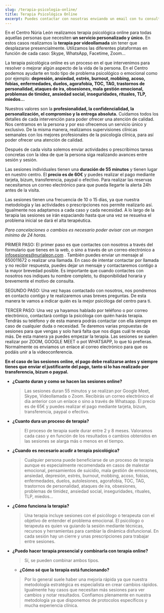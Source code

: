 ```yaml
---
slug: /terapia-psicologia-online/
title: Terapia Psicológica Online
excerpt: Puedes contactar con nosotras enviando un email con tu consulta a psicologa@nurialeon.com, seguirnos en redes sociales o escribir un mensaje a través del formulario de contacto.
---
```


En el Centro Núria León realizamos terapia psicológica online para todas aquellas personas que necesiten **un servicio personalizado y único.** 
En estos casos realizamos la **terapia por videollamada** sin tener que desplazarse presencialmente. Utilizamos las diferentes plataformas en función de cada caso: Skype, WhatsApp, Facetime, Zoom... 

La terapia psicológica online es un proceso en el que intervenimos para resolver o mejorar algún aspecto de la vida de la persona. En el Centro podemos ayudarte en todo tipo de problema psicológico o emocional como por ejemplo: **depresión, ansiedad, estrés, burnout, mobbing, acoso, fobias, enfermedades, duelos, agorafobia, TOC, TAG, trastornos de personalidad, ataques de ira, obsesiones, mala gestión emocional, problemas de timidez, ansiedad social, inseguridades, rituales, TLP, miedos...**

Nuestros valores son la **profesionalidad, la confidencialidad, la personalización, el compromiso y la entrega absoluta.** Cuidamos todos los detalles de cada intervención para poder ofrecer una atención de calidad. Nos centramos en la persona y por eso ofrecemos un servicio único y exclusivo. De la misma manera, realizamos supervisiones clínicas semanales con los mejores profesionales de la psicología clínica, para así poder ofrecer una atención de calidad.

Después de cada visita solemos enviar actividades o prescribimos tareas concretas con la idea de que la persona siga realizando avances entre sesión y sesión. 

Las sesiones individuales tienen una **duración de 55 minutos** y tienen lugar en nuestro centro. El **precio es de 60€** y puedes realizar el pago mediante tarjeta, bizum, transferencia, paypal o efectivo.
Para realizar las reservas necesitamos un correo electrónico para que pueda llegarte la alerta 24h antes de la visita. 

Las sesiones tienen una frecuencia de 10 o 15 días, ya que nuestra metodología y las actividades o prescripciones nos permite realizarlo así. Igualmente nos adaptamos a cada caso y cada necesidad. A lo largo de la terapia las sesiones se irán espaciando hasta que una vez se resuelva el problema inicial se dará el alta terapéutica.

*Para cancelaciones o cambios es necesario poder avisar con un margen mínimo de 24 horas.*

PRIMER PASO: El primer paso es que contactes con nosotros a través del formulario que tienes en la web, o sino a través de un correo electrónico a infosesiones@nurialeon.com . También puedes enviar un mensaje al 650011672 o realizar una llamada. En caso de intentar contactar por llamada y no recibir respuesta, puedes dejar un mensaje y contactaremos contigo a la mayor brevedad posible. Es importante que cuando contactes con nosotros nos indiques tu nombre completo, tu disponibilidad horaria y brevemente el motivo de consulta.

SEGUNDO PASO: Una vez hayas contactado con nosotros, nos pondremos en contacto contigo y te realizaremos unas breves preguntas. De esta manera te vamos a indicar quién es la mejor psicóloga del centro para ti.

TERCER PASO: Una vez ya hayamos hablado por teléfono o por correo electrónico, contactará contigo la psicóloga con quién harás terapia. Tendrás su teléfono y de esta manera podrás contactar con ella siempre en caso de cualquier duda o necesidad. Te daremos varias propuestas de sesiones para que vengas y solo hará falta que nos digas cuál te encaja más. De esta manera ya puedes empezar la terapia. Las sesiones se suelen realizar por ZOOM, GOOGLE MEET o pot WHATSAPP, lo que tú prefieras. Normalmente os enviamos un enlace al correo electrónico para que os podáis unir a la videoconferencia.

**En el caso de las sesiones online, el pago debe realizarse antes y siempre tienes que enviar el justificante del pago, tanto si lo has realizado por transferencia, bizum o paypal.**


- **¿Cuanto duran y como se hacen las sesiones online?**
  > Las sesiones duran 55 minutos y se realizan por Google Meet, Skype, Videollamada o Zoom. Recibirás un correo electrónico el día anterior con un enlace o sino a través de Whatsapp. El precio es de 65€ y puedes realizar el pago mediante tarjeta, bizum, transferencia, paypal o efectivo.

- **¿Cuanto dura un proceso de terapia?**
  > El proceso de terapia suele durar entre 2 y 8 meses. Valoramos cada caso y en función de los resultados o cambios obtenidos en las sesiones se alarga más o menos en el tiempo. 

- **¿Cuando es necesario acudir a terapia psicológica?**
  > Cualquier persona puede beneficiarse de un proceso de terapia aunque es especialmente recomendada en casos de malestar emocional, pensamientos de suicidio, mala gestión de emociones, ansiedad, depresión, estrés, burnout, mobbing, acoso, fobias, enfermedades, duelos, autolesiones, agorafobia, TOC, TAG, trastornos de personalidad, ataques de ira, obsesiones, problemas de timidez, ansiedad social, inseguridades, rituales, TLP, miedos...

- **¿Cómo funciona la terapia?**
  > Una terapia incluye sesiones con el psicólogo o terapeuta con el objetivo de entender el problema emocional. El psicólogo o terapeuta es quien va guiando la sesión mediante técnicas, recursos y herramientas para cambiar la dinámica disfuncional. En cada sesión hay un cierre y unas prescripciones para trabajar entre sesiones. 

- **¿Puedo hacer terapia presencial y combinarla con terapia online?**
  > Sí, se pueden combinar ambos tipos.

  - **¿Cómo sé que la terapia está funcionando?**
  > Por lo general suele haber una mejoría rápida ya que nuestra metodología estratégica es especialista en crear cambios rápidos. Igualmente hay casos que necesitan más sesiones para ver cambios y notar resultados. Confiamos plenamente en nuestra metodología ya que disponemos de protocolos específicos y mucha experiencia clínica. 